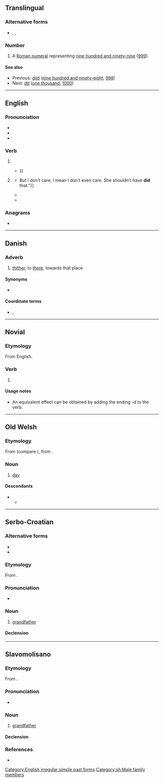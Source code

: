 {{also|Did|DID|дід}}
==Translingual==
{{rfd|mul}}

===Alternative forms===
* {{sense|roman numeral}} {{l|mul|DID}}, {{l|mul|CMXCIX}}, {{l|mul|cmxcix}}
{{wikipedia|DID}}

===Number===
{{mul-number}}

# {{lb|mul|informal}} A [[Roman numeral]] representing [[nine hundred and ninety-nine]] ([[999]]).

====See also====
* Previous: [[diid]] ([[nine hundred and ninety-eight]], [[998]])
* Next: [[dd]] ([[one thousand]], [[1000]])

----

==English==

===Pronunciation===
* {{IPA|en|/dɪd/}}
* {{audio|en|En-ca-did.ogg|Audio (CA)}}
* {{rhymes|en|ɪd}}

===Verb===
{{head|en|verb form}}

# {{en-simple past of|do}}
#* {{RQ:Spenser Faerie Queene|book=II|canto=VI|page=254|passage=Then ſhe with liquors ſtrong his eies '''did''' ſteepe, / That nothing ſhould him haſtily awake{{...}}}}
# {{lb|en|nonstandard|especially|_|Southern US|AAVE}} {{past participle of|en|do|nocat=1}}
#* {{quote-book|en|date=1 March 2008|author=Jody Miller|publisher=NYU Press|title=Getting Played: African American Girls, Urban Inequality, and Gendered Violence|isbn=9780748686971|page=140|url=https://books.google.co.nz/books?id=pZf9Hk-3NysC|passage={{...}}But I don't care, I mean I don't even care. She shouldn't have '''did''' that."}}
#* {{quote-book|en|date=10 October 2010|quotee=Bea Jenkins|author=Jeanette R Davidson|publisher=Edinburgh University Press|title=African American Studies|isbn=9780748686971|page=189|url=https://books.google.co.nz/books?id=KcJvAAAAQBAJ|passage=We have to take this brutality. We haven't '''did''' anything. Why?}}
#* {{quote-book|en|date=6 May 2014|author=Taylor Anderson |publisher=Penguin|title=Deadly Shores|isbn=9780698145580|page=288|url=https://books.google.co.nz/books?id=VBkmAgAAQBAJ|passage=“Spanky—I mean, the exec, Mr. McFaarlane, say the number four gun has '''did''' for another cruiser, but they all gonna drown, aft, as much water as the screws is throwin' up!"}}

===Anagrams===
* {{anagrams|en|a=ddi|DDI|ddI|idd}}

[[Category:English irregular simple past forms]]

----

==Danish==

===Adverb===
{{da-adv}}

# {{lb|da|archaic}} [[thither]], to [[there]], towards that place

====Synonyms====
* {{l|da|dertil}}

====Coordinate terms====
* {{l|da|hid}}, {{l|da|der}}

----

==Novial==

===Etymology===
From English.

===Verb===
{{head|nov|particle}}

# {{lb|nov|auxiliary}} {{non-gloss definition|added to the front of a verb, it causes that verb to be in the past tense}}

====Usage notes====
* An equivalent effect can be obtained by adding the ending ''-d'' to the verb.

----

==Old Welsh==

===Etymology===
From {{inh|owl|cel-pro|*dīyos||day}} (compare {{cog|sga|día}}), from {{inh|owl|ine-pro|[[*dyḗws]], [[*dyew-]]}}.

===Noun===
{{head|owl|noun|g=m}}

# [[day]]

====Descendants====
* {{desc|wlm|dyð}}
** {{desc|cy|dydd}}

----

==Serbo-Croatian==

===Alternative forms===
* {{alter|sh|djȅd||Ijekavian}}
* {{alter|sh|dȅda|dȅd||Ekavian}}

===Etymology===
From {{inh|sh|sla-pro|*dědъ}}.

===Pronunciation===
* {{IPA|sh|/dîd/}}

===Noun===
{{sh-noun|g=m|head=dȉd}}

# {{lb|sh|Ikavian}} [[grandfather]]

====Declension====
{{sh-decl-noun
|dȉd|dìdovi/didi
|dida|didova/dida
|didu|didovima/didima
|dida|didove/dide
|dide|didovi/didi
|didu|didovima/didima
|didom|didovima/didima
}}

[[Category:sh:Male family members]]

----

==Slavomolisano==

===Etymology===
From {{inh|svm|sh|did}}.

===Pronunciation===
* {{IPA|svm|/dîd/}}

===Noun===
{{head|svm|noun|g=m}}

# [[grandfather]]

====Declension====
{{svm-noun-m-cons|did}}

===References===
* {{R:svm:DCMAC}}
